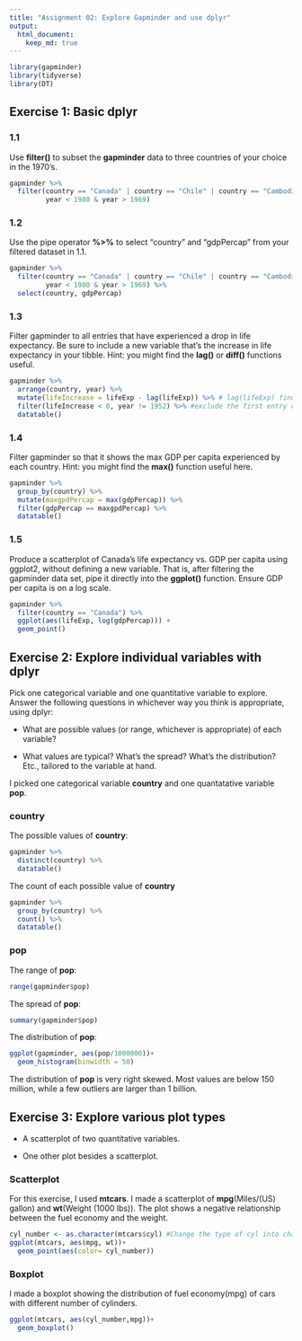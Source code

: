 ```yaml
---
title: "Assignment 02: Explore Gapminder and use dplyr"
output: 
  html_document:
    keep_md: true
---
```

<!--To run the code but show nothing-->
```r
library(gapminder)
library(tidyverse)
library(DT)
```

## Exercise 1: Basic __dplyr__

### 1.1 
Use __filter()__ to subset the __gapminder__ data to three countries of your choice in the 1970’s.
```r
gapminder %>% 
  filter(country == "Canada" | country == "Chile" | country == "Cambodia",
         year < 1980 & year > 1969)
```


### 1.2 

Use the pipe operator __%>%__ to select “country” and “gdpPercap” from your filtered dataset in 1.1.
```r
gapminder %>% 
  filter(country == "Canada" | country == "Chile" | country == "Cambodia",
         year < 1980 & year > 1969) %>% 
  select(country, gdpPercap)
```

### 1.3 

Filter gapminder to all entries that have experienced a drop in life expectancy. Be sure to include a new variable that’s the increase in life expectancy in your tibble. Hint: you might find the __lag()__ or __diff()__ functions useful.

```r
gapminder %>% 
  arrange(country, year) %>%
  mutate(lifeIncrease = lifeExp - lag(lifeExp)) %>% # lag(lifeExp) finds the previous values of lifeExp
  filter(lifeIncrease < 0, year != 1952) %>% #exclude the first entry of each country, where the lifeIncrease is the difference between two countries 
  datatable()
```

### 1.4 

Filter gapminder so that it shows the max GDP per capita experienced by each country. Hint: you might find the __max()__ function useful here.
```r
gapminder %>% 
  group_by(country) %>% 
  mutate(maxgpdPercap = max(gdpPercap)) %>% 
  filter(gdpPercap == maxgpdPercap) %>% 
  datatable()
```

### 1.5

Produce a scatterplot of Canada’s life expectancy vs. GDP per capita using ggplot2, without defining a new variable. That is, after filtering the gapminder data set, pipe it directly into the __ggplot()__ function. Ensure GDP per capita is on a log scale.

```r
gapminder %>% 
  filter(country == "Canada") %>% 
  ggplot(aes(lifeExp, log(gdpPercap))) +
  geom_point()
```


## Exercise 2: Explore individual variables with __dplyr__

Pick one categorical variable and one quantitative variable to explore. Answer the following questions in whichever way you think is appropriate, using dplyr:

- What are possible values (or range, whichever is appropriate) of each variable?

- What values are typical? What’s the spread? What’s the distribution? Etc., tailored to the variable at hand.

I picked one categorical variable __country__ and one quantatative variable __pop__.

### country

The possible values of __country__:
```r
gapminder %>% 
  distinct(country) %>% 
  datatable()
```

The count of each possible value of __country__
```r
gapminder %>% 
  group_by(country) %>% 
  count() %>% 
  datatable()
```

### pop

The range of __pop__:
```r
range(gapminder$pop)
```

The spread of __pop__:
```r
summary(gapminder$pop)
```

The distribution of __pop__:
```r
ggplot(gapminder, aes(pop/1000000))+
  geom_histogram(binwidth = 50)
```

The distribution of __pop__ is very right skewed. Most values are below 150 million, while a few outliers are larger than 1 billion.

## Exercise 3: Explore various plot types

- A scatterplot of two quantitative variables.

- One other plot besides a scatterplot.

### Scatterplot
For this exercise, I used __mtcars__. I made a scatterplot of __mpg__(Miles/(US) gallon) and __wt__(Weight (1000 lbs)).
The plot shows a negative relationship between the fuel economy and the weight.
```r
cyl_number <- as.character(mtcars$cyl) #Change the type of cyl into character because there are only three discrete values.
ggplot(mtcars, aes(mpg, wt))+
  geom_point(aes(color= cyl_number))
```

### Boxplot
I made a boxplot showing the distribution of fuel economy(mpg) of cars with different number of cylinders.
```r
ggplot(mtcars, aes(cyl_number,mpg))+
  geom_boxplot()
```

